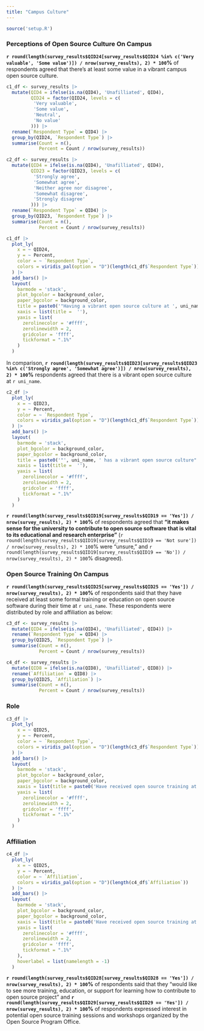 ```yaml
---
title: "Campus Culture"
---
```


<!-- Setup -->

```r
source('setup.R')
```

### Perceptions of Open Source Culture On Campus

**`r round(length(survey_results$QID24[survey_results$QID24 %in% c('Very valuable', 'Some value')]) / nrow(survey_results), 2) * 100`%** of respondents agreed that there's at least some value in a vibrant campus open source culture.

```r
c1_df <- survey_results |> 
  mutate(QID4 = ifelse(is.na(QID4), 'Unafilliated', QID4),
         QID24 = factor(QID24, levels = c(
          'Very valuable',
          'Some value',
          'Neutral',
          'No value'
         ))) |> 
  rename(`Respondent Type` = QID4) |> 
  group_by(QID24, `Respondent Type`) |> 
  summarise(Count = n(),
            Percent = Count / nrow(survey_results)) 

c2_df <- survey_results |> 
  mutate(QID4 = ifelse(is.na(QID4), 'Unafilliated', QID4),
         QID23 = factor(QID23, levels = c(
          'Strongly agree',
          'Somewhat agree',
          'Neither agree nor disagree',
          'Somewhat disagree',
          'Strongly disagree'
         ))) |> 
  rename(`Respondent Type` = QID4) |> 
  group_by(QID23, `Respondent Type`) |> 
  summarise(Count = n(),
            Percent = Count / nrow(survey_results)) 
```

```r
c1_df |>
  plot_ly(
    x = ~ QID24,
    y = ~ Percent,
    color = ~ `Respondent Type`,
    colors = viridis_pal(option = "D")(length(c1_df$`Respondent Type`))
  ) |>
  add_bars() |>
  layout(
    barmode = 'stack',
    plot_bgcolor = background_color,
    paper_bgcolor = background_color,
    title = paste0('"Having a vibrant open source culture at ', uni_name, ' is important"'),
    xaxis = list(title =  ''),
    yaxis = list(
      zerolinecolor = '#ffff',
      zerolinewidth = 2,
      gridcolor = 'ffff',
      tickformat = ".1%"
    )
  )
```

In comparison, **`r round(length(survey_results$QID23[survey_results$QID23 %in% c('Strongly agree', 'Somewhat agree')]) / nrow(survey_results), 2) * 100`%** respondents agreed that there is a vibrant open source culture at `r uni_name`.

```r
c2_df |>
  plot_ly(
    x = ~ QID23,
    y = ~ Percent,
    color = ~ `Respondent Type`,
    colors = viridis_pal(option = "D")(length(c1_df$`Respondent Type`))
  ) |>
  add_bars() |>
  layout(
    barmode = 'stack',
    plot_bgcolor = background_color,
    paper_bgcolor = background_color,
    title = paste0('"', uni_name, ' has a vibrant open source culture"'),
    xaxis = list(title =  ''),
    yaxis = list(
      zerolinecolor = '#ffff',
      zerolinewidth = 2,
      gridcolor = 'ffff',
      tickformat = ".1%"
    )
  )
```

**`r round(length(survey_results$QID19[survey_results$QID19 == 'Yes']) / nrow(survey_results), 2) * 100`%** of respondents agreed that **"it makes sense for the university to contribute to open source software that is vital to its educational and research enterprise"** (`r round(length(survey_results$QID19[survey_results$QID19 == 'Not sure']) / nrow(survey_results), 2) * 100`% were "unsure," and `r round(length(survey_results$QID19[survey_results$QID19 == 'No']) / nrow(survey_results), 2) * 100`% disagreed).

### Open Source Training On Campus

**`r round(length(survey_results$QID25[survey_results$QID25 == 'Yes']) / nrow(survey_results), 2) * 100`%** of respondents said that they have received at least some formal training or education on open source software during their time at `r uni_name`. These respondents were distributed by role and affiliation as below:

::: {.panel-tabset}

```r
c3_df <- survey_results |> 
  mutate(QID4 = ifelse(is.na(QID4), 'Unafilliated', QID4)) |> 
  rename(`Respondent Type` = QID4) |> 
  group_by(QID25, `Respondent Type`) |> 
  summarise(Count = n(),
            Percent = Count / nrow(survey_results)) 

c4_df <- survey_results |> 
  mutate(QID8 = ifelse(is.na(QID8), 'Unafilliated', QID8)) |> 
  rename(`Affiliation` = QID8) |> 
  group_by(QID25, `Affiliation`) |> 
  summarise(Count = n(),
            Percent = Count / nrow(survey_results)) 
```

### Role

```r
c3_df |>
  plot_ly(
    x = ~ QID25,
    y = ~ Percent,
    color = ~ `Respondent Type`,
    colors = viridis_pal(option = "D")(length(c3_df$`Respondent Type`))
  ) |>
  add_bars() |>
  layout(
    barmode = 'stack',
    plot_bgcolor = background_color,
    paper_bgcolor = background_color,
    xaxis = list(title = paste0('Have received open source training at ', uni_name)),
    yaxis = list(
      zerolinecolor = '#ffff',
      zerolinewidth = 2,
      gridcolor = 'ffff',
      tickformat = ".1%"
    )
  )
```

### Affiliation

```r
c4_df |>
  plot_ly(
    x = ~ QID25,
    y = ~ Percent,
    color = ~ `Affiliation`,
    colors = viridis_pal(option = "D")(length(c4_df$`Affiliation`))
  ) |>
  add_bars() |>
  layout(
    barmode = 'stack',
    plot_bgcolor = background_color,
    paper_bgcolor = background_color,
    xaxis = list(title = paste0('Have received open source training at ', uni_name)),
    yaxis = list(
      zerolinecolor = '#ffff',
      zerolinewidth = 2,
      gridcolor = 'ffff',
      tickformat = ".1%"
    ),
    hoverlabel = list(namelength = -1)
  )
```

:::

**`r round(length(survey_results$QID28[survey_results$QID28 == 'Yes']) / nrow(survey_results), 2) * 100`%** of respondents said that they "would like to see more training, education, or support for learning how to contribute to open source project" and **`r round(length(survey_results$QID29[survey_results$QID29 == 'Yes']) / nrow(survey_results), 2) * 100`%** of respondents expressed interest in potential open source training sessions and workshops organized by the Open Source Program Office.
